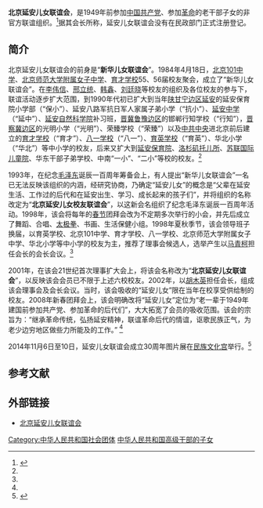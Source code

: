 '''北京延安儿女联谊会'''，是1949年前参加[[中国共产党|中国共产党]]、参加[[革命|革命]]的老干部子女的非官方联谊组织。<ref name=bjya>{{Cite web |url=http://www.worlduc.com/e/blog.aspx?bid=10668916 |title=北京延安儿女联谊会简介，北京延安儿女联谊会，2012-08-14 |accessdate=2014-11-13 |archive-date=2014-11-13 |archive-url=https://web.archive.org/web/20141113063216/http://www.worlduc.com/e/blog.aspx?bid=10668916 |dead-url=no }}</ref>据其会长所称，延安儿女联谊会没有在民政部门正式注册登记。

==简介==
北京延安儿女联谊会的前身是“'''新华儿女联谊会'''”。1984年4月18日，[[北京101中学|北京101中学]]、[[北京师范大学附属女子中学|北京师范大学附属女子中学]]、[[育才学校|育才学校]]55、56届校友聚会，成立了“新华儿女联谊会”。在[[李伟信|李伟信]]、[[邢立统|邢立统]]、[[韩鑫|韩鑫]]、[[刘廷晓|刘廷晓]]等校友的组织及各位校友的参与下，联谊活动逐步扩大范围，到1990年代初已扩大到当年[[陕甘宁边区|陕甘宁边区]][[延安|延安]]的延安保育院小学部（“保小”）、延安八路军抗日军人家属子弟小学（“抗小”）、[[延安中学|延安中学]]（“延中”）、[[延安自然科学院|延安自然科学院]]补习班，[[晋冀鲁豫边区|晋冀鲁豫边区]]的邯郸行知学校（“行知”），[[晋察冀边区|晋察冀边区]]的光明小学（“光明”）、荣臻学校（“荣臻”）以及[[中共中央|中共中央]]进北京前后建立的[[育才学校|育才学校]]（“育才”）、[[北京市八一中学|八一学校]]（“八一”）、[[北京育英学校|育英学校]]（“育英”）、华北小学（“华北”）等中小学的校友，后来又扩大到[[延安保育院|延安保育院]]、[[洛杉矶托儿所|洛杉矶托儿所]]、[[苏联国际儿童院|苏联国际儿童院]]、华东干部子弟学校、中南“一小”、“二小”等校的校友。<ref name=bjya/>

1993年，在纪念[[毛泽东|毛泽东]]诞辰一百周年筹备会上，有人提出“新华儿女联谊会”一名已无法反映该组织的内涵，经研究协商，乃确定“延安儿女”的概念是“父辈在延安生活、工作过的后代和在延安出生、学习、成长起来的孩子们”，并将组织的名称改定为“'''北京延安儿女校友联谊会'''”，以这新会名组织了纪念毛泽东诞辰一百周年活动。1998年，该会将每年的[[春节|春节]]团拜会改为不定期多次举行的小会，并先后成立了舞蹈、合唱、[[太极拳|太极拳]]、书画、生活保健小组。1998年夏秋季节，该会领导班子换届，以育英学校、北京101中学、育才学校、八一学校、北京师范大学附属女子中学、华北小学等中小学的校友为主，推荐了理事会候选人，选举产生以[[马青柯|马青柯]]担任会长的会长会议。<ref name=bjya/>

2001年，在该会21世纪首次理事扩大会上，将该会名称改为“'''北京延安儿女联谊会'''”，以反映该会会员已不限于上述六校校友。2002年，以[[胡木英|胡木英]]担任会长，组成该会理事会及会长会议。当时，该会吸收的“延安儿女”限在当年在校享受供给制的校友。2008年新春团拜会上，该会明确改将“延安儿女”定位为“老一辈于1949年建国前参加共产党、参加革命的后代们”，大大拓宽了会员的吸收范围。该会的宗旨为：“继承革命传统，弘扬延安精神，联谊革命后代的情谊，讴歌民族正气，为老少边穷地区做些力所能及的工作。” <ref name=bjya/>

2014年11月6日至10日，延安儿女联谊会成立30周年图片展在[[民族文化宫|民族文化宫]]举行。<ref>{{Cite web |url=http://news.163.com/14/1107/14/AAF2RM1R00014AED.html |title=延安儿女联谊会举办30年图片展，网易，2014-11-07 |access-date=2014-11-13 |archive-url=https://web.archive.org/web/20141113070720/http://news.163.com/14/1107/14/AAF2RM1R00014AED.html |archive-date=2014-11-13 |dead-url=yes }}</ref>

==参考文献==
{{reflist}}

==外部链接==
*[https://web.archive.org/web/20141218154643/http://yananernv.cn/ 北京延安儿女联谊会]

[[Category:中华人民共和国社会团体|Category:中华人民共和国社会团体]]
[[Category:中华人民共和国高级干部的子女|]]